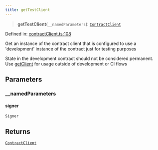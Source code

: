 ```yaml
---
title: getTestClient
---
```


> **getTestClient**(`__namedParameters`): [`ContractClient`](/api-reference/contracts-sdk/interfaces/ContractClient)

Defined in: [contractClient.ts:108](https://github.com/LIT-Protocol/Vincent/blob/5462864f5b471985671134e594d93faefcbfeb7e/packages/libs/contracts-sdk/src/contractClient.ts#L108)

Get an instance of the contract client that is configured to use a 'development' instance of the contract just for testing purposes

State in the development contract should not be considered permanent.  Use [getClient](./getClient) for usage outside of
development or CI flows

## Parameters

### \_\_namedParameters

#### signer

`Signer`

## Returns

[`ContractClient`](/api-reference/contracts-sdk/interfaces/ContractClient)

